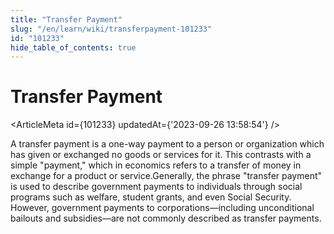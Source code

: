 ```yaml
---
title: "Transfer Payment"
slug: "/en/learn/wiki/transferpayment-101233"
id: "101233"
hide_table_of_contents: true
---
```



# Transfer Payment

<ArticleMeta id={101233} updatedAt={'2023-09-26 13:58:54'} />
<div className='border-solid border-b border-t-0 my-4 border-[var(--ifm-color-gray-300)]' />

A transfer payment is a one-way payment to a person or organization which has given or exchanged no goods or services for it. This contrasts with a simple "payment," which in economics refers to a transfer of money in exchange for a product or service.Generally, the phrase "transfer payment" is used to describe government payments to individuals through social programs such as welfare, student grants, and even Social Security. However, government payments to corporations—including unconditional bailouts and subsidies—are not commonly described as transfer payments.
